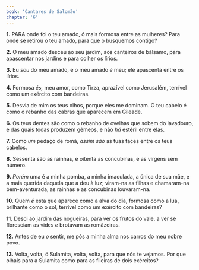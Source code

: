 ```yaml
---
book: 'Cantares de Salomão'
chapter: '6'
---
```


**1.** PARA onde foi o teu amado, ó mais formosa entre as mulheres? Para onde se retirou o teu amado, para que o busquemos contigo?

**2.** O meu amado desceu ao seu jardim, aos canteiros de bálsamo, para apascentar nos jardins e para colher os lírios.

**3.** Eu *sou* do meu amado, e o meu amado *é* meu; ele apascenta entre os lírios.

**4.** Formosa *és,* meu amor, como Tirza, aprazível como Jerusalém, terrível como um exército com bandeiras.

**5.** Desvia de mim os teus olhos, porque eles me dominam. O teu cabelo é como o rebanho das cabras que aparecem em Gileade.

**6.** Os teus dentes são como o rebanho de ovelhas que sobem do lavadouro, e das quais todas produzem gêmeos, e não *há* estéril entre elas.

**7.** Como *um* pedaço de romã, *assim são* as tuas faces entre os teus cabelos.

**8.** Sessenta são as rainhas, e oitenta as concubinas, e as virgens sem número.

**9.** *Porém* uma é a minha pomba, a minha imaculada, a única de sua mãe, e a mais querida daquela que a deu à luz; viram-na as filhas e chamaram-na bem-aventurada, as rainhas e as concubinas louvaram-na.

**10.** Quem *é* esta que aparece como a alva do dia, formosa como a lua, brilhante como o sol, terrível como um exército com bandeiras?

**11.** Desci ao jardim das nogueiras, para ver os frutos do vale, a ver se floresciam as vides *e* brotavam as romãzeiras.

**12.** Antes de eu *o* sentir, me pôs a minha alma nos carros do meu nobre povo.

**13.** Volta, volta, ó Sulamita, volta, volta, para que nós te vejamos. Por que olhais para a Sulamita como para as fileiras de dois exércitos?
